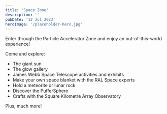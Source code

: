 ```yaml
---
title: 'Space Zone'
description: ''
pubDate: '12 Jul 2023'
heroImage: '/placeholder-hero.jpg'
---
```


Enter through the Particle Accelerator Zone and enjoy an out-of-this-world experience!  

Come and explore:  

* The giant sun  
* The glow gallery  
* James Webb Space Telescope activities and exhibits  
* Make your own space blanket with the RAL Space experts  
* Hold a meteorite or lunar rock  
* Discover the PufferSphere  
* Crafts with the Square Kilometre Array Observatory  

Plus, much more! 

